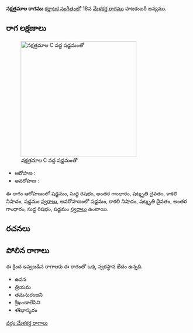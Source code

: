 {{Infobox ragam
	| name          	= నక్షత్రమాల
	| synonym	    	= 
	| mela          	= 
	| chakra        	= 
	| janaka        	= 
	| type          	= ఔదవ
	| arohanam      	= {{svaraC|S|R1|G3|D3|N3|S'}} 
	| avarohanam    	= {{svaraC|S'|N3|D3|G3|R1|S}}
	| jeeva         	=
	| chhaya        	=
	| nyasa         	=
	| vishesha      	= 
	| equivalent  		= 
}}
{{కర్ణాటక సంగీత రాగాలు}}
'''నక్షత్రమాల రాగము''' [[కర్ణాటక సంగీతం]]లో 18వ [[మేళకర్త రాగము]]  హటకంబరీ జన్యము. 


==రాగ లక్షణాలు==
[[Image:naksatramala_kb2wiki.png|thumb|right|316px|''నక్షత్రమాల'' C వద్ద షడ్జమంతో]]

* ఆరోహణ : {{svaraC|S|R1|G3|D3|N3|S'}} 
* అవరోహణ : {{svaraC|S'|N3|D3|G3|R1|S}}

ఈ రాగం ఆరోహణంలో షడ్జమం, సుద్ద  రిషభం, అంతర గాంధారం, షట్శృతి దైవతం, కాకలి  నిషాదం, షడ్జమం [[స్వరాలు]], అవరోహణంలో షడ్జమం, కాకలి  నిషాదం, షట్శృతి దైవతం, అంతర గాంధారం, సుద్ద  రిషభం, షడ్జమం [[స్వరాలు]] ఉంటాయి.

==రచనలు==



==పోలిన రాగాలు==
ఈ క్రింద ఇవ్వబడిన రాగాలకు ఈ రాగంతో ఒక్క స్వరస్థాన భేదం ఉన్నది.
*  ఉవన
* త్రియమ
* తమసురంజని
* శ్రీఖండాలేపిని
* శశిభాస్కరం



[[వర్గం:మేళకర్త రాగాలు]]